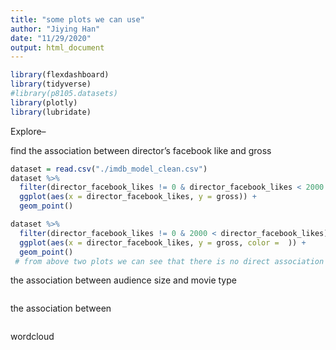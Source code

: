 ```yaml
---
title: "some plots we can use"
author: "Jiying Han"
date: "11/29/2020"
output: html_document
---
```


```r
library(flexdashboard)
library(tidyverse)
#library(p8105.datasets)
library(plotly)
library(lubridate)

```
Explore--

find the association between director's facebook like and gross
```r
dataset = read.csv("./imdb_model_clean.csv") 
dataset %>% 
  filter(director_facebook_likes != 0 & director_facebook_likes < 2000 ) %>% 
  ggplot(aes(x = director_facebook_likes, y = gross)) +
  geom_point()

dataset %>% 
  filter(director_facebook_likes != 0 & 2000 < director_facebook_likes) %>% 
  ggplot(aes(x = director_facebook_likes, y = gross, color =  )) +
  geom_point() 
 # from above two plots we can see that there is no direct association between director's facebook like and  movie's gross
```

the association between audience size and movie type
```r

```

the association between 
```r

```


wordcloud
```r

  
```

